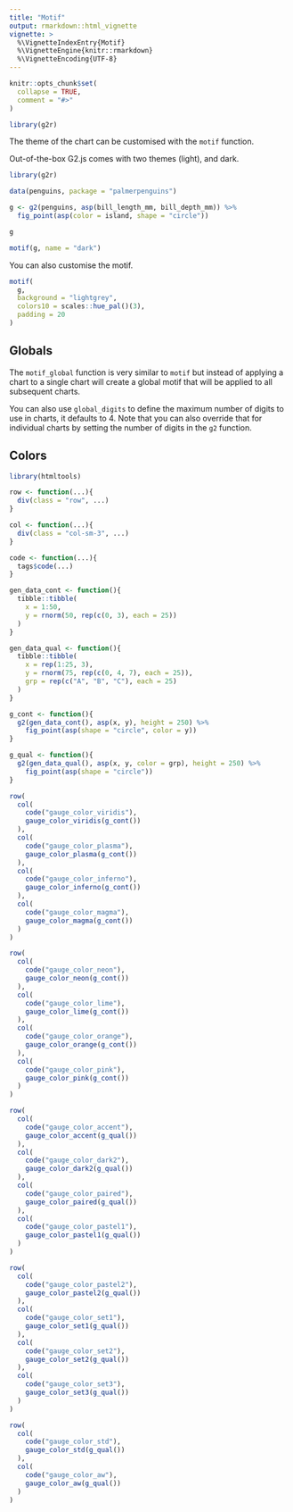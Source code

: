 ```yaml
---
title: "Motif"
output: rmarkdown::html_vignette
vignette: >
  %\VignetteIndexEntry{Motif}
  %\VignetteEngine{knitr::rmarkdown}
  %\VignetteEncoding{UTF-8}
---
```


```r
knitr::opts_chunk$set(
  collapse = TRUE,
  comment = "#>"
)

library(g2r)
```

The theme of the chart can be customised with the `motif` function.

Out-of-the-box G2.js comes with two themes (light), and dark.

```r
library(g2r)

data(penguins, package = "palmerpenguins")

g <- g2(penguins, asp(bill_length_mm, bill_depth_mm)) %>% 
  fig_point(asp(color = island, shape = "circle"))

g
```

```r
motif(g, name = "dark")
```

You can also customise the motif.

```r
motif(
  g, 
  background = "lightgrey",
  colors10 = scales::hue_pal()(3),
  padding = 20
)
```

## Globals

The `motif_global` function is very similar to `motif` but instead of applying a chart to a single chart will create a global motif that will be applied to all subsequent charts.

You can also use `global_digits` to define the maximum number of digits to use in charts, it defaults to 4. Note that you can also override that for individual charts by setting the number of digits in the `g2` function. 

## Colors

```r
library(htmltools)

row <- function(...){
  div(class = "row", ...)
}

col <- function(...){
  div(class = "col-sm-3", ...)
}

code <- function(...){
  tags$code(...)
}

gen_data_cont <- function(){
  tibble::tibble(
    x = 1:50,
    y = rnorm(50, rep(c(0, 3), each = 25))
  )
}

gen_data_qual <- function(){
  tibble::tibble(
    x = rep(1:25, 3),
    y = rnorm(75, rep(c(0, 4, 7), each = 25)),
    grp = rep(c("A", "B", "C"), each = 25)
  )
}

g_cont <- function(){
  g2(gen_data_cont(), asp(x, y), height = 250) %>% 
    fig_point(asp(shape = "circle", color = y))
}

g_qual <- function(){
  g2(gen_data_qual(), asp(x, y, color = grp), height = 250) %>% 
    fig_point(asp(shape = "circle"))
}
```

```r
row(
  col(
    code("gauge_color_viridis"),
    gauge_color_viridis(g_cont())
  ),
  col(
    code("gauge_color_plasma"),
    gauge_color_plasma(g_cont())
  ),
  col(
    code("gauge_color_inferno"),
    gauge_color_inferno(g_cont())
  ),
  col(
    code("gauge_color_magma"),
    gauge_color_magma(g_cont())
  )
)
```

```r
row(
  col(
    code("gauge_color_neon"),
    gauge_color_neon(g_cont())
  ),
  col(
    code("gauge_color_lime"),
    gauge_color_lime(g_cont())
  ),
  col(
    code("gauge_color_orange"),
    gauge_color_orange(g_cont())
  ),
  col(
    code("gauge_color_pink"),
    gauge_color_pink(g_cont())
  )
)
```

```r
row(
  col(
    code("gauge_color_accent"),
    gauge_color_accent(g_qual())
  ),
  col(
    code("gauge_color_dark2"),
    gauge_color_dark2(g_qual())
  ),
  col(
    code("gauge_color_paired"),
    gauge_color_paired(g_qual())
  ),
  col(
    code("gauge_color_pastel1"),
    gauge_color_pastel1(g_qual())
  )
)
```

```r
row(
  col(
    code("gauge_color_pastel2"),
    gauge_color_pastel2(g_qual())
  ),
  col(
    code("gauge_color_set1"),
    gauge_color_set1(g_qual())
  ),
  col(
    code("gauge_color_set2"),
    gauge_color_set2(g_qual())
  ),
  col(
    code("gauge_color_set3"),
    gauge_color_set3(g_qual())
  )
)
```

```r
row(
  col(
    code("gauge_color_std"),
    gauge_color_std(g_qual())
  ),
  col(
    code("gauge_color_aw"),
    gauge_color_aw(g_qual())
  )
)
```
